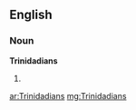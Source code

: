 ==English==

===Noun===
'''Trinidadians'''

# {{plural of|[[Trinidadian]]}}

[[ar:Trinidadians]]
[[mg:Trinidadians]]